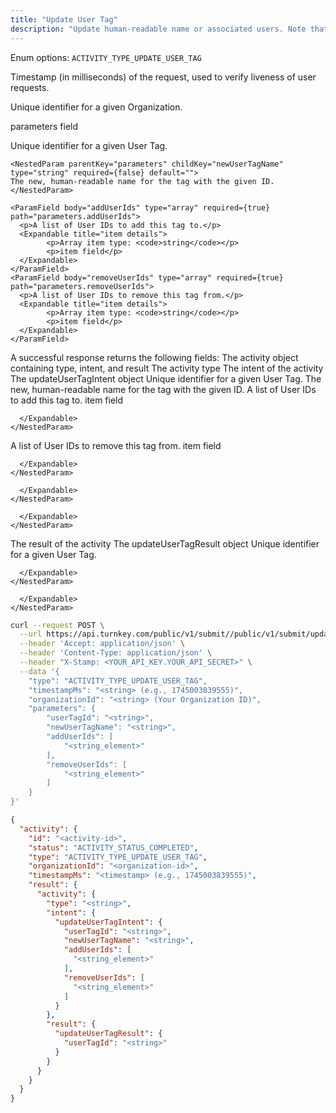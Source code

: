```yaml
---
title: "Update User Tag"
description: "Update human-readable name or associated users. Note that this activity is atomic: all of the updates will succeed at once, or all of them will fail."
---
```



<EndpointPath type="submit" path="update_user_tag" />

<Authorizations />

<H3Bordered text="Body" />

<ParamField body="type" type="enum<string>" required={true}>

Enum options: `ACTIVITY_TYPE_UPDATE_USER_TAG`
</ParamField>

<ParamField body="timestampMs" type="string" required={true}>

Timestamp (in milliseconds) of the request, used to verify liveness of user requests.
</ParamField>

<ParamField body="organizationId" type="string" required={true}>

Unique identifier for a given Organization.
</ParamField>

<ParamField body="parameters" type="object" required={true} path="parameters">
  <p>parameters field</p>
  <Expandable title="details">
    <NestedParam parentKey="parameters" childKey="userTagId" type="string" required={true} default="">
    Unique identifier for a given User Tag.
    </NestedParam>
    
    <NestedParam parentKey="parameters" childKey="newUserTagName" type="string" required={false} default="">
    The new, human-readable name for the tag with the given ID.
    </NestedParam>
    
    <ParamField body="addUserIds" type="array" required={true} path="parameters.addUserIds">
      <p>A list of User IDs to add this tag to.</p>
      <Expandable title="item details">
            <p>Array item type: <code>string</code></p>
            <p>item field</p>
      </Expandable>
    </ParamField>
    <ParamField body="removeUserIds" type="array" required={true} path="parameters.removeUserIds">
      <p>A list of User IDs to remove this tag from.</p>
      <Expandable title="item details">
            <p>Array item type: <code>string</code></p>
            <p>item field</p>
      </Expandable>
    </ParamField>
  </Expandable>
</ParamField>

<H3Bordered text="Response" />
A successful response returns the following fields:

<ResponseField name="activity" type="object" required={true}>
  The activity object containing type, intent, and result
  <Expandable title="activity details">
    <NestedParam parentKey="activity" childKey="type" type="string" required={true}>
The activity type
</NestedParam>
<NestedParam parentKey="activity" childKey="intent" type="object" required={true}>
      The intent of the activity
      <Expandable title="intent details">
        <NestedParam parentKey="activity.intent" childKey="updateUserTagIntent" type="object" required={true}>
      The updateUserTagIntent object
      <Expandable title="updateUserTagIntent details">
        <NestedParam parentKey="activity.intent.updateUserTagIntent" childKey="userTagId" type="string" required={true}>
Unique identifier for a given User Tag.
</NestedParam>
<NestedParam parentKey="activity.intent.updateUserTagIntent" childKey="newUserTagName" type="string" required={false}>
The new, human-readable name for the tag with the given ID.
</NestedParam>
<NestedParam parentKey="activity.intent.updateUserTagIntent" childKey="addUserIds" type="array" required={true}>
      A list of User IDs to add this tag to.
      <Expandable title="addUserIds details">
        <NestedParam parentKey="activity.intent.updateUserTagIntent.addUserIds" childKey="item" type="string" required={true}>
item field
</NestedParam>

      </Expandable>
    </NestedParam>
<NestedParam parentKey="activity.intent.updateUserTagIntent" childKey="removeUserIds" type="array" required={true}>
      A list of User IDs to remove this tag from.
      <Expandable title="removeUserIds details">
        <NestedParam parentKey="activity.intent.updateUserTagIntent.removeUserIds" childKey="item" type="string" required={true}>
item field
</NestedParam>

      </Expandable>
    </NestedParam>

      </Expandable>
    </NestedParam>

      </Expandable>
    </NestedParam>
<NestedParam parentKey="activity" childKey="result" type="object" required={true}>
      The result of the activity
      <Expandable title="result details">
        <NestedParam parentKey="activity.result" childKey="updateUserTagResult" type="object" required={true}>
      The updateUserTagResult object
      <Expandable title="updateUserTagResult details">
        <NestedParam parentKey="activity.result.updateUserTagResult" childKey="userTagId" type="string" required={true}>
Unique identifier for a given User Tag.
</NestedParam>

      </Expandable>
    </NestedParam>

      </Expandable>
    </NestedParam>

  </Expandable>
</ResponseField>

<RequestExample>

```bash cURL
curl --request POST \
  --url https://api.turnkey.com/public/v1/submit//public/v1/submit/update_user_tag \
  --header 'Accept: application/json' \
  --header 'Content-Type: application/json' \
  --header "X-Stamp: <YOUR_API_KEY.YOUR_API_SECRET>" \
  --data '{
    "type": "ACTIVITY_TYPE_UPDATE_USER_TAG",
    "timestampMs": "<string> (e.g., 1745003839555)",
    "organizationId": "<string> (Your Organization ID)",
    "parameters": {
        "userTagId": "<string>",
        "newUserTagName": "<string>",
        "addUserIds": [
            "<string_element>"
        ],
        "removeUserIds": [
            "<string_element>"
        ]
    }
}'
```

</RequestExample>

<ResponseExample>

```json 200
{
  "activity": {
    "id": "<activity-id>",
    "status": "ACTIVITY_STATUS_COMPLETED",
    "type": "ACTIVITY_TYPE_UPDATE_USER_TAG",
    "organizationId": "<organization-id>",
    "timestampMs": "<timestamp> (e.g., 1745003839555)",
    "result": {
      "activity": {
        "type": "<string>",
        "intent": {
          "updateUserTagIntent": {
            "userTagId": "<string>",
            "newUserTagName": "<string>",
            "addUserIds": [
              "<string_element>"
            ],
            "removeUserIds": [
              "<string_element>"
            ]
          }
        },
        "result": {
          "updateUserTagResult": {
            "userTagId": "<string>"
          }
        }
      }
    }
  }
}
```

</ResponseExample>
